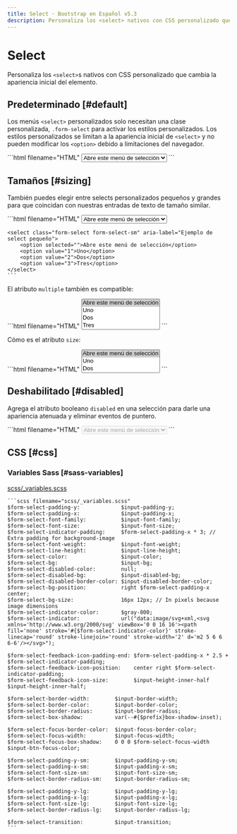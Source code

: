 ```yaml
---
title: Select · Bootstrap en Español v5.3
description: Personaliza los <select> nativos con CSS personalizado que cambia la apariencia inicial del elemento.
---
```


# Select

Personaliza los `<select>`s nativos con CSS personalizado que cambia la apariencia inicial del elemento.

<MainBanner />

Predeterminado [#default]
--------------------------

Los menús `<select>` personalizados solo necesitan una clase personalizada, `.form-select` para activar los estilos personalizados. Los estilos personalizados se limitan a la apariencia inicial de `<select>` y no pueden modificar los `<option>` debido a limitaciones del navegador.

<DemoIframe path="/demos/bootstrap/5.3/forms/select/default.html">
    ```html filename="HTML"
    <select class="form-select" aria-label="Ejemplo de select predeterminado">
        <option selected="">Abre este menú de selección</option>
        <option value="1">Uno</option>
        <option value="2">Dos</option>
        <option value="3">Tres</option>
    </select>
    ```
</DemoIframe>

Tamaños [#sizing]
------------------

También puedes elegir entre selects personalizados pequeños y grandes para que coincidan con nuestras entradas de texto de tamaño similar.

<DemoIframe path="/demos/bootstrap/5.3/forms/select/sizing-1.html">
    ```html filename="HTML"
    <select class="form-select form-select-lg mb-3" aria-label="Ejemplo de select grande">
        <option selected="">Abre este menú de selección</option>
        <option value="1">Uno</option>
        <option value="2">Dos</option>
        <option value="3">Tres</option>
    </select>

    <select class="form-select form-select-sm" aria-label="Ejemplo de select pequeño">
        <option selected="">Abre este menú de selección</option>
        <option value="1">Uno</option>
        <option value="2">Dos</option>
        <option value="3">Tres</option>
    </select>
    ```
</DemoIframe>

El atributo `multiple` también es compatible:

<DemoIframe path="/demos/bootstrap/5.3/forms/select/sizing-2.html">
    ```html filename="HTML"
    <select class="form-select" multiple="" aria-label="Ejemplo de selección múltiple">
        <option selected="">Abre este menú de selección</option>
        <option value="1">Uno</option>
        <option value="2">Dos</option>
        <option value="3">Tres</option>
    </select>
    ```
</DemoIframe>

Cómo es el atributo `size`:

<DemoIframe path="/demos/bootstrap/5.3/forms/select/sizing-3.html">
    ```html filename="HTML"
    <select class="form-select" size="3" aria-label="Ejemplo de select tamaño 3">
        <option selected="">Abre este menú de selección</option>
        <option value="1">Uno</option>
        <option value="2">Dos</option>
        <option value="3">Tres</option>
    </select>
    ```
</DemoIframe>

Deshabilitado [#disabled]
--------------------------

Agrega el atributo booleano `disabled` en una selección para darle una apariencia atenuada y eliminar eventos de puntero.

<DemoIframe path="/demos/bootstrap/5.3/forms/select/disabled.html">
    ```html filename="HTML"
    <select class="form-select" aria-label="Ejemplo de select deshabilitado" disabled="">
        <option selected="">Abre este menú de selección</option>
        <option value="1">Uno</option>
        <option value="2">Dos</option>
        <option value="3">Tres</option>
    </select>
    ```
</DemoIframe>

CSS [#css]
-----------

### Variables Sass [#sass-variables]

[scss/_variables.scss](https://github.com/twbs/bootstrap/blob/v5.3.2/scss/_variables.scss)

    ```scss filename="scss/_variables.scss"
    $form-select-padding-y:             $input-padding-y;
    $form-select-padding-x:             $input-padding-x;
    $form-select-font-family:           $input-font-family;
    $form-select-font-size:             $input-font-size;
    $form-select-indicator-padding:     $form-select-padding-x * 3; // Extra padding for background-image
    $form-select-font-weight:           $input-font-weight;
    $form-select-line-height:           $input-line-height;
    $form-select-color:                 $input-color;
    $form-select-bg:                    $input-bg;
    $form-select-disabled-color:        null;
    $form-select-disabled-bg:           $input-disabled-bg;
    $form-select-disabled-border-color: $input-disabled-border-color;
    $form-select-bg-position:           right $form-select-padding-x center;
    $form-select-bg-size:               16px 12px; // In pixels because image dimensions
    $form-select-indicator-color:       $gray-800;
    $form-select-indicator:             url("data:image/svg+xml,<svg xmlns='http://www.w3.org/2000/svg' viewBox='0 0 16 16'><path fill='none' stroke='#{$form-select-indicator-color}' stroke-linecap='round' stroke-linejoin='round' stroke-width='2' d='m2 5 6 6 6-6'/></svg>");
    
    $form-select-feedback-icon-padding-end: $form-select-padding-x * 2.5 + $form-select-indicator-padding;
    $form-select-feedback-icon-position:    center right $form-select-indicator-padding;
    $form-select-feedback-icon-size:        $input-height-inner-half $input-height-inner-half;
    
    $form-select-border-width:        $input-border-width;
    $form-select-border-color:        $input-border-color;
    $form-select-border-radius:       $input-border-radius;
    $form-select-box-shadow:          var(--#{$prefix}box-shadow-inset);
    
    $form-select-focus-border-color:  $input-focus-border-color;
    $form-select-focus-width:         $input-focus-width;
    $form-select-focus-box-shadow:    0 0 0 $form-select-focus-width $input-btn-focus-color;
    
    $form-select-padding-y-sm:        $input-padding-y-sm;
    $form-select-padding-x-sm:        $input-padding-x-sm;
    $form-select-font-size-sm:        $input-font-size-sm;
    $form-select-border-radius-sm:    $input-border-radius-sm;
    
    $form-select-padding-y-lg:        $input-padding-y-lg;
    $form-select-padding-x-lg:        $input-padding-x-lg;
    $form-select-font-size-lg:        $input-font-size-lg;
    $form-select-border-radius-lg:    $input-border-radius-lg;
    
    $form-select-transition:          $input-transition;
    ```